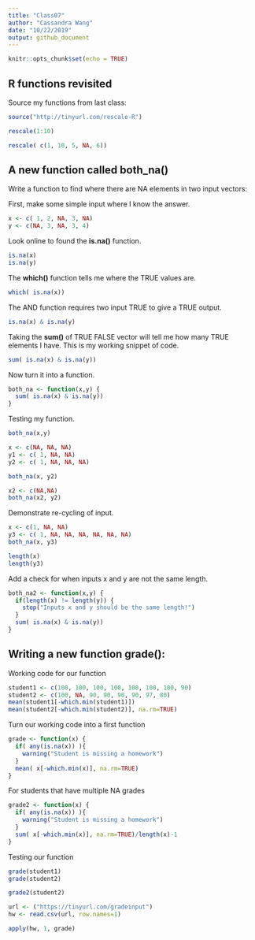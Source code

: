 ```yaml
---
title: "Class07"
author: "Cassandra Wang"
date: "10/22/2019"
output: github_document
---
```


```r
knitr::opts_chunk$set(echo = TRUE)
```

## R functions revisited

Source my functions from last class:

```r
source("http://tinyurl.com/rescale-R")
```

```r
rescale(1:10)
```

```r
rescale( c(1, 10, 5, NA, 6))
```

## A new function called both_na()
Write a function to find where there are NA elements in two input vectors:

First, make some simple input where I know the answer. 
```r
x <- c( 1, 2, NA, 3, NA)
y <- c(NA, 3, NA, 3, 4)
```

Look online to found the **is.na()** function.
```r
is.na(x)
is.na(y)
```

The **which()** function tells me where the TRUE values are.
```r
which( is.na(x))
```

The AND function requires two input TRUE to give a TRUE output.
```r
is.na(x) & is.na(y)
```

Taking the **sum()** of TRUE FALSE vector will tell me how many TRUE elements I have. This is my working snippet of code. 
```r
sum( is.na(x) & is.na(y))
```

Now turn it into a function.
```r
both_na <- function(x,y) {
  sum( is.na(x) & is.na(y))
}
```

Testing my function.
```r
both_na(x,y)
```

```r
x <- c(NA, NA, NA)
y1 <- c( 1, NA, NA)
y2 <- c( 1, NA, NA, NA)
```

```r
both_na(x, y2)
```

```r
x2 <- c(NA,NA)
both_na(x2, y2)
```

Demonstrate re-cycling of input. 
```r
x <- c(1, NA, NA)
y3 <- c( 1, NA, NA, NA, NA, NA, NA)
both_na(x, y3)
```

```r
length(x)
length(y3)
```

Add a check for when inputs x and y are not the same length. 
```r
both_na2 <- function(x,y) {
  if(length(x) != length(y)) {
    stop("Inputs x and y should be the same length!")
  }
  sum( is.na(x) & is.na(y))
}
```


## Writing a new function grade():

Working code for our function
```r
student1 <- c(100, 100, 100, 100, 100, 100, 100, 90)
student2 <- c(100, NA, 90, 90, 90, 90, 97, 80)
mean(student1[-which.min(student1)])
mean(student2[-which.min(student2)], na.rm=TRUE)
```

Turn our working code into a first function
```r
grade <- function(x) {
  if( any(is.na(x)) ){
    warning("Student is missing a homework")
  }
  mean( x[-which.min(x)], na.rm=TRUE)
}
```

For students that have multiple NA grades 
```r
grade2 <- function(x) {
  if( any(is.na(x)) ){
    warning("Student is missing a homework")
  }
  sum( x[-which.min(x)], na.rm=TRUE)/length(x)-1
}
```

Testing our function
```r
grade(student1)
grade(student2)

grade2(student2)
```

```r
url <- ("https://tinyurl.com/gradeinput")
hw <- read.csv(url, row.names=1)
```

```r
apply(hw, 1, grade)
```

